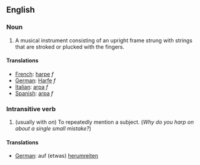 ==English==

===Noun===
#A musical instrument consisting of an upright frame strung with strings that are stroked or plucked with the fingers.

====Translations====
*[[French]]: [[harpe]] ''f''
*[[German]]: [[Harfe]] ''f''
*[[Italian]]: [[arpa]] ''f''
*[[Spanish]]: [[arpa]] ''f''

===Intransitive verb===
#(usually with ''on'') To repeatedly mention a subject. (''Why do you harp on about a single small mistake?'')

====Translations====
*[[German]]: auf (etwas) [[herumreiten]]